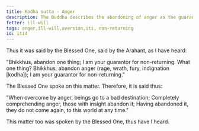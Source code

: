 ```yaml
---
title: Kodha sutta - Anger
description: The Buddha describes the abandoning of anger as the guarantee for non-returning.
fetter: ill-will
tags: anger,ill-will,aversion,iti, non-returning
id: iti4
---
```


Thus it was said by the Blessed One, said by the Arahant, as I have heard:

"Bhikkhus, abandon one thing; I am your guarantor for non-returning. What one thing? Bhikkhus, abandon anger (rage, wrath, fury, indignation [kodha]); I am your guarantor for non-returning."

The Blessed One spoke on this matter. Therefore, it is said thus:

"When overcome by anger,
beings go to a bad destination;
Completely comprehending anger,
those with insight abandon it;
Having abandoned it, they do not come again,
to this world at any time."

This matter too was spoken by the Blessed One, thus have I heard.